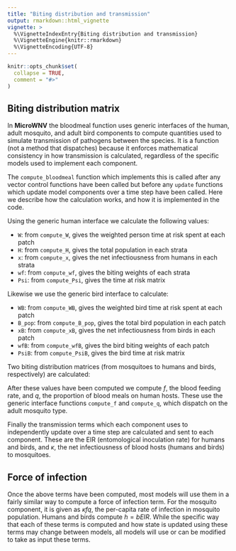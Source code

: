 ```yaml
---
title: "Biting distribution and transmission"
output: rmarkdown::html_vignette
vignette: >
  %\VignetteIndexEntry{Biting distribution and transmission}
  %\VignetteEngine{knitr::rmarkdown}
  %\VignetteEncoding{UTF-8}
---
```


```r
knitr::opts_chunk$set(
  collapse = TRUE,
  comment = "#>"
)
```

## Biting distribution matrix

In **MicroWNV** the bloodmeal function uses generic interfaces of the human,
adult mosquito, and adult bird components to compute quantities used to simulate
transmission of pathogens between the species. It is a function (not a method that
dispatches) because it enforces mathematical consistency in how transmission
is calculated, regardless of the specific models used to implement each component.

The `compute_bloodmeal` function which implements this is called after any vector
control functions have been called but before any `update` functions which update
model components over a time step have been called.
Here we describe how the calculation works, and how it is implemented in the code.

Using the generic human interface we calculate the following values:

  * `W`: from `compute_W`, gives the weighted person time at risk spent at each patch
  * `H`: from `compute_H`, gives the total population in each strata
  * `x`: from `compute_x`, gives the net infectiousness from humans in each strata
  * `wf`: from `compute_wf`, gives the biting weights of each strata
  * `Psi`: from `compute_Psi`, gives the time at risk matrix
  
Likewise we use the generic bird interface to calculate:

  * `WB`: from `compute_WB`, gives the weighted bird time at risk spent at each patch
  * `B_pop`: from `compute_B_pop`, gives the total bird population in each patch
  * `xB`: from `compute_xB`, gives the net infectiousness from birds in each patch
  * `wfB`: from `compute_wfB`, gives the bird biting weights of each patch
  * `PsiB`: from `compute_PsiB`, gives the bird time at risk matrix
  
Two biting distribution matrices (from mosquitoes to humans and birds, respectively) are calculated:

\begin{equation}
\beta_{H_{n\times p}} = \mbox{diag}(w_{f}) \cdot \Psi \cdot \mbox{diag}(1/W) \\
\beta_{B_{p\times p}} = \mbox{diag}(w_{f_{B}}) \cdot \Psi_{B} \cdot \mbox{diag}(1/W_{B}) \\
\end{equation}

After these values have been computed we compute $f$, the blood feeding rate, and $q$, the 
proportion of blood meals on human hosts. These use the generic interface functions
`compute_f` and `compute_q`, which dispatch on the adult mosquito type.

Finally the transmission terms which each component uses to independently update
over a time step are calculated and sent to each component. These are the EIR
(entomological inoculation rate) for humans and birds, and $\kappa$, the net infectiousness
of blood hosts (humans and birds) to mosquitoes.

\begin{equation}
EIR_{H_{n\times 1}} = \beta_{H} \cdot (fqZ) \\
EIR_{B_{p\times 1}} = \beta_{B} \cdot (f(1-q)Z) \\
\kappa_{p\times 1} = q \cdot \beta_{H}^{\intercal} \cdot xH + (1 - q) \cdot \beta_{B}^{\intercal} \cdot x_{B} B_{pop}
\end{equation}

## Force of infection

Once the above terms have been computed, most models will use them in a fairly
similar way to compute a force of infection term. For the mosquito component, it
is given as $\kappa fq$, the per-capita rate of infection in mosquito population.
Humans and birds compute $h = b EIR$. While the specific way that each of these
terms is computed and how state is updated using these terms may change between
models, all models will use or can be modified to take as input these terms.
